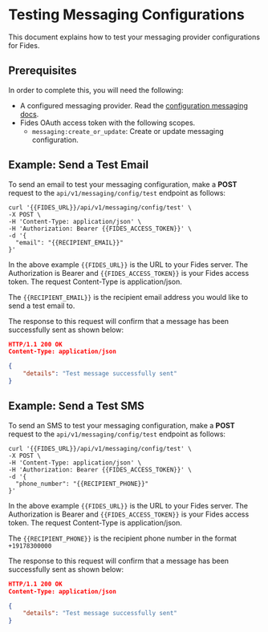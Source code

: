 
# Testing Messaging Configurations

This document explains how to test your messaging provider configurations for Fides.

## Prerequisites

In order to complete this, you will need the following:
* A configured messaging provider. Read the [configuration messaging docs](/dev-docs/configuration/messaging).
* Fides OAuth access token with the following scopes. 
    * `messaging:create_or_update`: Create or update messaging configuration.


## Example: Send a Test Email

To send an email to test your messaging configuration, make a **POST** request to the `api/v1/messaging/config/test` endpoint as follows:

```console filename="PUT /api/v1/messaging/config/test"
curl '{{FIDES_URL}}/api/v1/messaging/config/test' \
-X POST \
-H 'Content-Type: application/json' \
-H 'Authorization: Bearer {{FIDES_ACCESS_TOKEN}}' \
-d '{
  "email": "{{RECIPIENT_EMAIL}}"
}'
```
In the above example `{{FIDES_URL}}` is the URL to your Fides server. The Authorization is Bearer and `{{FIDES_ACCESS_TOKEN}}` is your Fides access token. The request Content-Type is application/json.

The `{{RECIPIENT_EMAIL}}` is the recipient email address you would like to send a test email to.

The response to this request will confirm that a message has been successfully sent as shown below:

```json filename="Test Messaging Config Response"
HTTP/1.1 200 OK
Content-Type: application/json

{
    "details": "Test message successfully sent"
}
```
## Example: Send a Test SMS

To send an SMS to test your messaging configuration, make a **POST** request to the `api/v1/messaging/config/test` endpoint as follows:

```console filename="PUT /api/v1/messaging/config/test"
curl '{{FIDES_URL}}/api/v1/messaging/config/test' \
-X POST \
-H 'Content-Type: application/json' \
-H 'Authorization: Bearer {{FIDES_ACCESS_TOKEN}}' \
-d '{
  "phone_number": "{{RECIPIENT_PHONE}}"
}'
```
In the above example `{{FIDES_URL}}` is the URL to your Fides server. The Authorization is Bearer and `{{FIDES_ACCESS_TOKEN}}` is your Fides access token. The request Content-Type is application/json.

The `{{RECIPIENT_PHONE}}` is the recipient phone number in the format `+19178300000`

The response to this request will confirm that a message has been successfully sent as shown below:

```json filename="Test Messaging Config Response"
HTTP/1.1 200 OK
Content-Type: application/json

{
    "details": "Test message successfully sent"
}
```